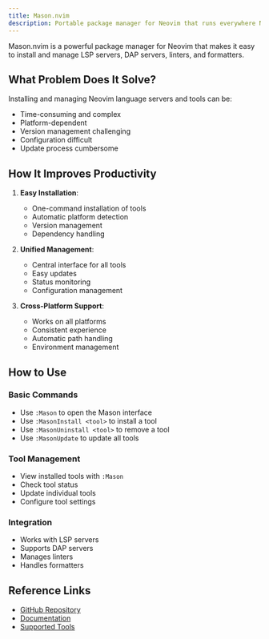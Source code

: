 ```yaml
---
title: Mason.nvim
description: Portable package manager for Neovim that runs everywhere Neovim runs
---
```


Mason.nvim is a powerful package manager for Neovim that makes it easy to install and manage LSP servers, DAP servers, linters, and formatters.

## What Problem Does It Solve?

Installing and managing Neovim language servers and tools can be:
- Time-consuming and complex
- Platform-dependent
- Version management challenging
- Configuration difficult
- Update process cumbersome

## How It Improves Productivity

1. **Easy Installation**:
   - One-command installation of tools
   - Automatic platform detection
   - Version management
   - Dependency handling

2. **Unified Management**:
   - Central interface for all tools
   - Easy updates
   - Status monitoring
   - Configuration management

3. **Cross-Platform Support**:
   - Works on all platforms
   - Consistent experience
   - Automatic path handling
   - Environment management

## How to Use

### Basic Commands
- Use `:Mason` to open the Mason interface
- Use `:MasonInstall <tool>` to install a tool
- Use `:MasonUninstall <tool>` to remove a tool
- Use `:MasonUpdate` to update all tools

### Tool Management
- View installed tools with `:Mason`
- Check tool status
- Update individual tools
- Configure tool settings

### Integration
- Works with LSP servers
- Supports DAP servers
- Manages linters
- Handles formatters

## Reference Links
- [GitHub Repository](https://github.com/williamboman/mason.nvim)
- [Documentation](https://github.com/williamboman/mason.nvim#-features)
- [Supported Tools](https://github.com/williamboman/mason.nvim#supported-tools) 